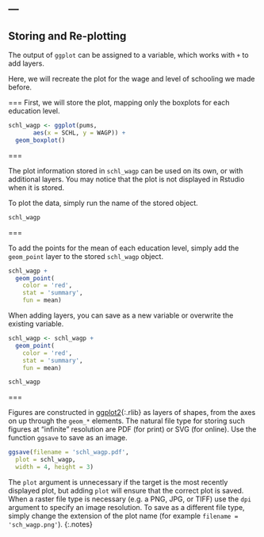 ---
---

## Storing and Re-plotting

The output of `ggplot` can be assigned to a variable, which works with `+` to
add layers.

Here, we will recreate the plot for the wage and level of schooling we made before.

===
First, we will store the plot, mapping only the boxplots for each education level. 

```r
schl_wagp <- ggplot(pums,
       aes(x = SCHL, y = WAGP)) +
  geom_boxplot() 
```

===

The plot information stored in `schl_wagp` can be used on its own, or with
additional layers. You may notice that the plot is not displayed in Rstudio when it is stored. 

To plot the data, simply run the name of the stored object.

```r
schl_wagp
```

===

To add the points for the mean of each education level, simply add the `geom_point` layer to the stored `schl_wagp` object. 

```r
schl_wagp +
  geom_point(
    color = 'red',
    stat = 'summary',
    fun = mean)
```

When adding layers, you can save as a new variable or overwrite the existing variable. 

```r
schl_wagp <- schl_wagp +
  geom_point(
    color = 'red',
    stat = 'summary',
    fun = mean)
```
```r
schl_wagp
```
===

Figures are constructed in [ggplot2](){:.rlib} as layers of shapes, from the
axes on up through the `geom_*` elements. The natural file type for storing such
figures at "infinite" resolution are PDF (for print) or SVG (for online). Use the function `ggsave` to save as an image.  

```r
ggsave(filename = 'schl_wagp.pdf',
  plot = schl_wagp,
  width = 4, height = 3)
```

The `plot` argument is unnecessary if the target is the most recently displayed
plot, but adding `plot` will ensure that the correct plot is saved. When a raster file type
is necessary (e.g. a PNG, JPG, or TIFF) use the `dpi` argument to specify an
image resolution. To save as a different file type, simply change the extension of the plot name (for example `filename = 'sch_wagp.png'`).
{:.notes}
